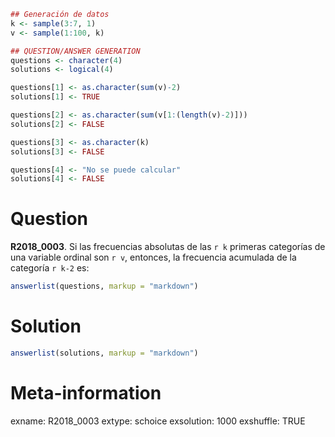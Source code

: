 ```r
## Generación de datos
k <- sample(3:7, 1)
v <- sample(1:100, k)

## QUESTION/ANSWER GENERATION
questions <- character(4)
solutions <- logical(4)

questions[1] <- as.character(sum(v)-2)
solutions[1] <- TRUE

questions[2] <- as.character(sum(v[1:(length(v)-2)]))
solutions[2] <- FALSE

questions[3] <- as.character(k)
solutions[3] <- FALSE

questions[4] <- "No se puede calcular"
solutions[4] <- FALSE
```


Question
========
**R2018_0003**. Si las frecuencias absolutas de las `r k` primeras categorías de una variable ordinal son `r v`, entonces, la frecuencia acumulada de la categoría `r k-2` es:  
  

```r
answerlist(questions, markup = "markdown")
```
  
Solution
========
  
  
```r
answerlist(solutions, markup = "markdown")
```
  
Meta-information
================
exname: R2018_0003
extype: schoice
exsolution: 1000
exshuffle: TRUE